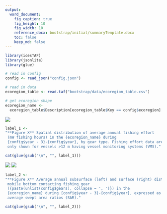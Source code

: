 ```yaml
---
output:
  word_document:
    fig_caption: true
    fig_height: 10
    fig_width: 10
    reference_docx: bootstrap/initial/summaryTemplate.docx
    toc: false
    keep_md: false
---
```


```r
library(icesTAF)
library(jsonlite)
library(glue)

# read in config
config <- read_json("config.json")

# read in data
ecoregion_table <- read.taf("bootstrap/data/ecoregion_table.csv")

# get ecoregion shape
ecoregion_name <-
  ecoregion_table$Description[ecoregion_table$Key == config$ecoregion]
```

![](report/effort_maps.png)

```r
label_1 <-
"**Figure X** Spatial distribution of average annual fishing effort
 (mW fishing hours) in the {ecoregion_name} during
 {config$year - 3}-{config$year}, by gear type. Fishing effort data are
 only shown for vessels >12 m having vessel monitoring systems (VMS)."

cat(glue(gsub("\n", "", label_1)))
```

![](report/subsurface_sar.png)
![](report/surface_sar.png)

```r
label_2 <-
"**Figure X** Average annual subsurface (left) and surface (right) disturbance by
 mobile bottom contacting fishing gear
 ({paste(unlist(config$gears), collapse = ', ')}) in the
 {ecoregion_name} during {config$year - 3}-{config$year}, expressed as
 average swept area ratios (SAR)."

cat(glue(gsub("\n", "", label_2)))
```
